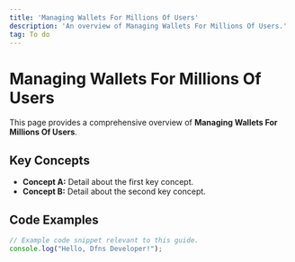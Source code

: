 ```yaml
---
title: 'Managing Wallets For Millions Of Users'
description: 'An overview of Managing Wallets For Millions Of Users.'
tag: To do
---
```


# Managing Wallets For Millions Of Users

This page provides a comprehensive overview of **Managing Wallets For Millions Of Users**.

## Key Concepts

* **Concept A:** Detail about the first key concept.
* **Concept B:** Detail about the second key concept.

## Code Examples

```typescript
// Example code snippet relevant to this guide.
console.log("Hello, Dfns Developer!");
```
